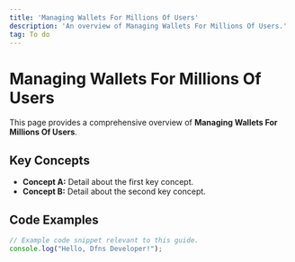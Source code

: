 ```yaml
---
title: 'Managing Wallets For Millions Of Users'
description: 'An overview of Managing Wallets For Millions Of Users.'
tag: To do
---
```


# Managing Wallets For Millions Of Users

This page provides a comprehensive overview of **Managing Wallets For Millions Of Users**.

## Key Concepts

* **Concept A:** Detail about the first key concept.
* **Concept B:** Detail about the second key concept.

## Code Examples

```typescript
// Example code snippet relevant to this guide.
console.log("Hello, Dfns Developer!");
```
